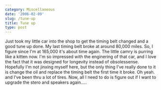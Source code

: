 ```yaml
---
category: Miscellaneous
date: '2006-02-09'
slug: /tune-up
title: Tune up
type: post
---
```



Just took my little car into the shop to get the timing belt
changed and a good tune up done. My last timing belt broke at
around 80,000 miles. So, I figure since I'm at 165,000 it's about
time again. The little camry is purring like a kitten now. I'm so
impressed with the enginering of that car, and I love the fact that
it was designed for longevity instead of obsolessense. Hopefully
I'm not jinxing myself here, but the only thing I've really done to
it is change the oil and replace the timing belt the first time it
broke. Oh yeah. and I've been thru a lot of tires. Now, all I need
to do is figure out if I want to upgrade the stero and speakers
again.....